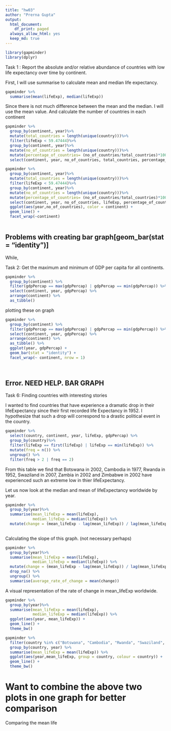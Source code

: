 ```yaml
---
title: "hw03"
author: "Prerna Gupta"
output: 
  html_document: 
    df_print: paged
  always_allow_html: yes
  keep_md: true
---
```


```r
library(gapminder)
library(dplyr)
``` 


Task 1 : Report the absolute and/or relative abundance of countries with low life expectancy over time by continent. 

First, I will use summarise to calculate mean and median life expectancy. 
```r
gapminder %>% 
  summarise(mean(lifeExp), median(lifeExp))
```


Since there is not much difference between the mean and the median. I will use the mean value. And calculate the number of countries in each continent 


```r
gapminder %>%
  group_by(continent, year)%>%
  mutate(total_countries = length(unique(country)))%>%
  filter(lifeExp < 59.47444)%>%
  group_by(continent, year)%>%
  mutate(no_of_countries = length(unique(country)))%>%
  mutate(percentage_of_countries= (no_of_countries/total_countries)*100)%>%
  select(continent, year, no_of_countries, total_countries, percentage_of_countries)
```




```r
gapminder %>%
  group_by(continent, year)%>%
  mutate(total_countries = length(unique(country)))%>%
  filter(lifeExp < 59.47444)%>%
  group_by(continent, year)%>%
  mutate(no_of_countries = length(unique(country)))%>%
  mutate(percentage_of_countries= (no_of_countries/total_countries)*100)%>%
  select(continent, year, no_of_countries, lifeExp, percentage_of_countries) %>%
  ggplot(aes(year,no_of_countries), color = continent) +
  geom_line() +
  facet_wrap(~continent)
  
```

## Problems with creating bar graph[geom_bar(stat = "identity")]

While, 


Task 2: Get the maximum and minimum of GDP per capita for all continents.

```r
gapminder %>%
  group_by(continent) %>%
  filter(gdpPercap == max(gdpPercap) | gdpPercap == min(gdpPercap)) %>%
  select(continent, year, gdpPercap) %>%
  arrange(continent) %>%
  as_tibble()
```

plotting these on graph 

```r
gapminder %>%
  group_by(continent) %>%
  filter(gdpPercap == max(gdpPercap) | gdpPercap == min(gdpPercap)) %>%
  select(continent, year, gdpPercap) %>%
  arrange(continent) %>%
  as_tibble() %>%
  ggplot(year, gdpPercap) + 
  geom_bar(stat = "identity") +
  facet_wrap(~ continent, nrow = 1)
  
  
```

## Error. NEED HELP. BAR GRAPH


Task 6: Finding countries with interesting stories 

I wanted to find countries that have experience a dramatic drop in their lifeExpectancy since their first recorded life Expectancy in 1952. I hypothesize that such a drop will correspond to a drastic political event in the country. 
```r
gapminder %>%
  select(country, continent, year, lifeExp, gdpPercap) %>%
  group_by(country)%>%
  filter(lifeExp == first(lifeExp) | lifeExp == min(lifeExp)) %>%
  mutate(freq = n()) %>%
  ungroup() %>%
  filter(freq > 2 | freq == 2)
```

From this table we find that Botswana in 2002, Cambodia in 1977, Rwanda in 1952, Swaziland in 2007, Zambia in 2002 and Zimbabwe in 2002 have experienced such an extreme low in thier lifeExpectancy. 

Let us now look at the median and mean of lifeExpectancy worldwide by year. 

```r
gapminder %>%
  group_by(year)%>%
  summarise(mean_lifeExp = mean(lifeExp),
            median_lifeExp = median(lifeExp)) %>%
  mutate(change = (mean_lifeExp - lag(mean_lifeExp)) / lag(mean_lifeExp) * 100)
 
```

Calculating the slope of this graph. (not necessary perhaps)
```r
gapminder %>%
  group_by(year)%>%
  summarise(mean_lifeExp = mean(lifeExp),
            median_lifeExp = median(lifeExp)) %>%
  mutate(change = (mean_lifeExp - lag(mean_lifeExp)) / lag(mean_lifeExp) * 100) %>%
  drop_na() %>%
  ungroup() %>%
  summarise(average_rate_of_change = mean(change))
```

A visual representation of the rate of change in mean_lifeExp worldwide. 

```r
gapminder %>%
  group_by(year)%>%
  summarise(mean_lifeExp = mean(lifeExp),
            median_lifeExp = median(lifeExp)) %>%
  ggplot(aes(year, mean_lifeExp)) +
  geom_line() +
  theme_bw()
```



```r
gapminder %>%
  filter(country %in% c("Botswana", "Cambodia", "Rwanda", "Swaziland", "Zambia", "Zimbabwe")) %>%
  group_by(country, year) %>%
  summarise(mean_lifeExp = mean(lifeExp)) %>%
  ggplot(aes(year,mean_lifeExp, group = country, colour = country)) +
  geom_line() +
  theme_bw()
```

# Want to combine the above two plots in one graph for better comparison

Comparing the mean life 
